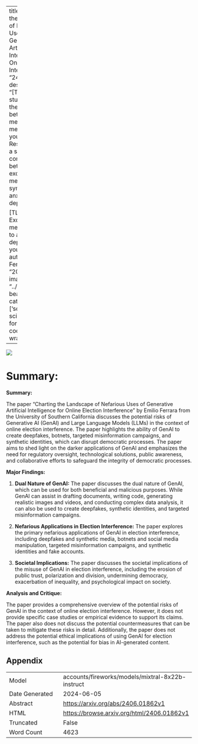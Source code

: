 
---
title: "Charting the Landscape of Nefarious Uses of Generative Artificial Intelligence for Online Election Interference"
id: "2406.01862v1"
description: "[TEXT] This study examines the relationship between social media use and mental health in young adults. Results indicate a significant correlation between excessive social media use and symptoms of anxiety and depression.

[TL;DR] Excessive social media use linked to anxiety and depression in young adults."
author: Emilio Ferrara
date: "2024-06-04"
image: "../../../bayesian-beagle.png"
categories: ['social-sciences']
format:
  html:
    code-overflow: wrap
---

![](../../../bayesian-beagle.png)

# Summary:

**Summary:**

The paper "Charting the Landscape of Nefarious Uses of Generative Artificial Intelligence for Online Election Interference" by Emilio Ferrara from the University of Southern California discusses the potential risks of Generative AI (GenAI) and Large Language Models (LLMs) in the context of online election interference. The paper highlights the ability of GenAI to create deepfakes, botnets, targeted misinformation campaigns, and synthetic identities, which can disrupt democratic processes. The paper aims to shed light on the darker applications of GenAI and emphasizes the need for regulatory oversight, technological solutions, public awareness, and collaborative efforts to safeguard the integrity of democratic processes.

**Major Findings:**

1. **Dual Nature of GenAI:** The paper discusses the dual nature of GenAI, which can be used for both beneficial and malicious purposes. While GenAI can assist in drafting documents, writing code, generating realistic images and videos, and conducting complex data analysis, it can also be used to create deepfakes, synthetic identities, and targeted misinformation campaigns.

2. **Nefarious Applications in Election Interference:** The paper explores the primary nefarious applications of GenAI in election interference, including deepfakes and synthetic media, botnets and social media manipulation, targeted misinformation campaigns, and synthetic identities and fake accounts.

3. **Societal Implications:** The paper discusses the societal implications of the misuse of GenAI in election interference, including the erosion of public trust, polarization and division, undermining democracy, exacerbation of inequality, and psychological impact on society.

**Analysis and Critique:**

The paper provides a comprehensive overview of the potential risks of GenAI in the context of online election interference. However, it does not provide specific case studies or empirical evidence to support its claims. The paper also does not discuss the potential countermeasures that can be taken to mitigate these risks in detail. Additionally, the paper does not address the potential ethical implications of using GenAI for election interference, such as the potential for bias in AI-generated content.

## Appendix

|          |          |
|----------|----------|
| Model     | accounts/fireworks/models/mixtral-8x22b-instruct       |
| Date Generated     | 2024-06-05       |
| Abstract | [https://arxiv.org/abs/2406.01862v1](https://arxiv.org/abs/2406.01862v1)        |
| HTML     | [https://browse.arxiv.org/html/2406.01862v1](https://browse.arxiv.org/html/2406.01862v1)       |
| Truncated       | False       |
| Word Count       | 4623       |